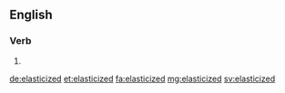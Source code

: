 ==English==

===Verb===
{{head|en|verb form}}

# {{en-past of|elasticize}}

[[de:elasticized]]
[[et:elasticized]]
[[fa:elasticized]]
[[mg:elasticized]]
[[sv:elasticized]]